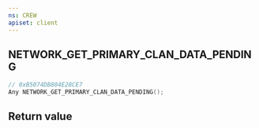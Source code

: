 ```yaml
---
ns: CREW
apiset: client
---
```

## NETWORK_GET_PRIMARY_CLAN_DATA_PENDING

```c
// 0xB5074DB804E28CE7
Any NETWORK_GET_PRIMARY_CLAN_DATA_PENDING();
```



## Return value